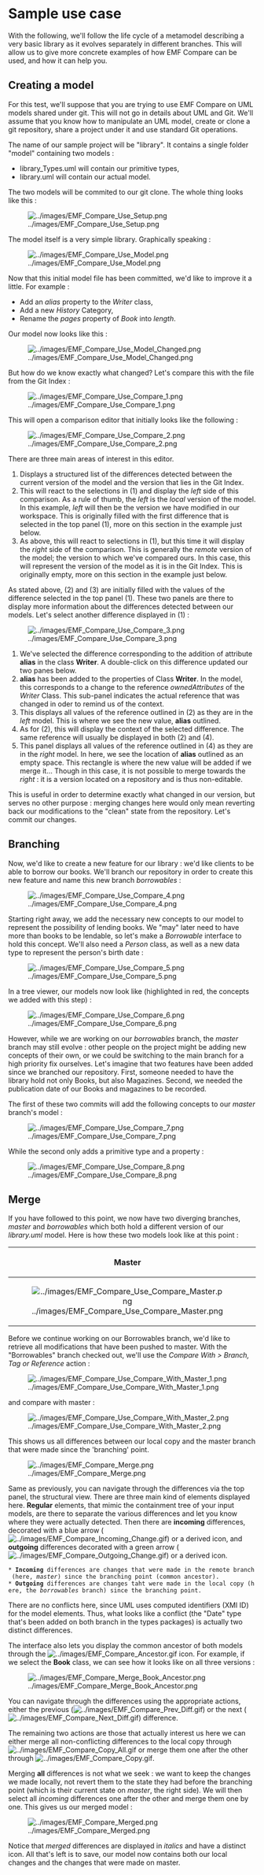 = Sample use case =

With the following, we'll follow the life cycle of a metamodel describing a very basic library as it evolves separately in different branches. This will allow us to give more concrete examples of how EMF Compare can be used, and how it can help you.

== Creating a model ==

For this test, we'll suppose that you are trying to use EMF Compare on UML models shared under git. This will not go in details about UML and Git. We'll assume that you know how to manipulate an UML model, create or clone a git repository, share a project under it and use standard Git operations.

The name of our sample project will be "library". It contains a single folder "model" containing two models :
* library_Types.uml will contain our primitive types,
* library.uml will contain our actual model.

The two models will be commited to our git clone. The whole thing looks like this :

[[Image:../images/EMF_Compare_Use_Setup.png]]

The model itself is a very simple library. Graphically speaking :

[[Image:../images/EMF_Compare_Use_Model.png]]

Now that this initial model file has been committed, we'd like to improve it a little. For example :
* Add an ''alias'' property to the ''Writer'' class,
* Add a new ''History'' Category,
* Rename the ''pages'' property of ''Book'' into ''length''.

Our model now looks like this :

[[Image:../images/EMF_Compare_Use_Model_Changed.png]]

But how do we know exactly what changed? Let's compare this with the file from the Git Index :

[[Image:../images/EMF_Compare_Use_Compare_1.png]]

This will open a comparison editor that initially looks like the following :

[[Image:../images/EMF_Compare_Use_Compare_2.png]]

There are three main areas of interest in this editor.
# Displays a structured list of the differences detected between the current version of the model and the version that lies in the Git Index.
# This will react to the selections in (1) and display the ''left'' side of this comparison. As a rule of thumb, the ''left'' is the ''local'' version of the model. In this example, ''left'' will then be the version we have modified in our workspace. This is originally filled with the first difference that is selected in the top panel (1), more on this section in the example just below.
# As above, this will react to selections in (1), but this time it will display the ''right'' side of the comparison. This is generally the ''remote'' version of the model; the version to which we've compared ours. In this case, this will represent the version of the model as it is in the Git Index. This is originally empty, more on this section in the example just below.

As stated above, (2) and (3) are initially filled with the values of the difference selected in the top panel (1). These two panels are there to display more information about the differences detected between our models. Let's select another difference displayed in (1) :

[[Image:../images/EMF_Compare_Use_Compare_3.png]]

# We've selected the difference corresponding to the addition of attribute '''alias''' in the class '''Writer'''. A double-click on this difference updated our two panes below.
# '''alias''' has been added to the properties of Class '''Writer'''. In the model, this corresponds to a change to the reference ''ownedAttributes'' of the ''Writer'' Class. This sub-panel indicates the actual reference that was changed in oder to remind us of the context.
# This displays all values of the reference outlined in (2) as they are in the ''left'' model. This is where we see the new value, '''alias''' outlined.
# As for (2), this will display the context of the selected difference. The same reference will usually be displayed in both (2) and (4).
# This panel displays all values of the reference outlined in (4) as they are in the ''right'' model. In here, we see the location of '''alias''' outlined as an empty space. This rectangle is where the new value will be added if we merge it... Though in this case, it is not possible to merge towards the ''right'' : it is a version located on a repository and is thus non-editable.

This is useful in order to determine exactly what changed in our version, but serves no other purpose : merging changes here would only mean reverting back our modifications to the "clean" state from the repository. Let's commit our changes.

== Branching ==

Now, we'd like to create a new feature for our library : we'd like clients to be able to borrow our books. We'll branch our repository in order to create this new feature and name this new branch ''borrowables'' :

[[Image:../images/EMF_Compare_Use_Compare_4.png]]

Starting right away, we add the necessary new concepts to our model to represent the possibility of lending books. We "may" later need to have more than books to be lendable, so let's make a ''Borrowable'' interface to hold this concept. We'll also need a ''Person'' class, as well as a new data type to represent the person's birth date :

[[Image:../images/EMF_Compare_Use_Compare_5.png]]

In a tree viewer, our models now look like (highlighted in red, the concepts we added with this step) :

[[Image:../images/EMF_Compare_Use_Compare_6.png]]

However, while we are working on our ''borrowables'' branch, the ''master'' branch may still evolve : other people on the project might be adding new concepts of their own, or we could be switching to the main branch for a high priority fix ourselves. Let's imagine that two features have been added since we branched our repository. First, someone needed to have the library hold not only Books, but also Magazines. Second, we needed the publication date of our Books and magazines to be recorded.

The first of these two commits will add the following concepts to our ''master'' branch's model :

[[Image:../images/EMF_Compare_Use_Compare_7.png]]

While the second only adds a primitive type and a property :

[[Image:../images/EMF_Compare_Use_Compare_8.png]]

== Merge ==

If you have followed to this point, we now have two diverging branches, ''master'' and ''borrowables'' which both hold a different version of our ''library.uml'' model. Here is how these two models look like at this point :

{| border="1" cellpadding="5" cellspacing="0" align="center"
|-
! align="center" | Master
! align="center" | Borrowables
|-
| [[Image:../images/EMF_Compare_Use_Compare_Master.png|center]]
| [[Image:../images/EMF_Compare_Use_Compare_5.png|center]]
|}

Before we continue working on our Borrowables branch, we'd like to retrieve all modifications that have been pushed to master. With the "Borrowables" branch checked out, we'll use the ''Compare With > Branch, Tag or Reference'' action :

[[Image:../images/EMF_Compare_Use_Compare_With_Master_1.png|center]]

and compare with master :

[[Image:../images/EMF_Compare_Use_Compare_With_Master_2.png|center]]

This shows us all differences between our local copy and the master branch that were made since the 'branching' point.

[[Image:../images/EMF_Compare_Merge.png|center]]

Same as previously, you can navigate through the differences via the top panel, the structural view. There are three main kind of elements displayed here. '''Regular''' elements, that mimic the containment tree of your input models, are there to separate the various differences and let you know where they were actually detected. Then there are '''incoming''' differences, decorated with a blue arrow ([[Image:../images/EMF_Compare_Incoming_Change.gif]]) or a derived icon, and '''outgoing''' differences decorated with a green arrow ([[Image:../images/EMF_Compare_Outgoing_Change.gif]]) or a derived icon.

 * '''Incoming''' differences are changes that were made in the remote branch (here, ''master'') since the branching point (common ancestor).
 * '''Outgoing''' differences are changes taht were made in the local copy (here, the ''borrowables'' branch) since the branching point.

There are no conflicts here, since UML uses computed identifiers (XMI ID) for the model elements. Thus, what looks like a conflict (the "Date" type that's been added on both branch in the types packages) is actually two distinct differences.

The interface also lets you display the common ancestor of both models through the [[Image:../images/EMF_Compare_Ancestor.gif]] icon. For example, if we select the '''Book''' class, we can see how it looks like on all three versions :

[[Image:../images/EMF_Compare_Merge_Book_Ancestor.png|center]]

You can navigate through the differences using the appropriate actions, either the previous ([[Image:../images/EMF_Compare_Prev_Diff.gif]]) or the next ([[Image:../images/EMF_Compare_Next_Diff.gif]]) difference.

The remaining two actions are those that actually interest us here we can either merge all non-conflicting differences to the local copy through [[Image:../images/EMF_Compare_Copy_All.gif]] or merge them one after the other through [[Image:../images/EMF_Compare_Copy.gif]].

Merging '''all''' differences is not what we seek : we want to keep the changes we made locally, not revert them to the state they had before the branching point (which is their current state on ''master'', the right side). We will then select all ''incoming'' differences one after the other and merge them one by one. This gives us our merged model :

[[Image:../images/EMF_Compare_Merged.png|center]]

Notice that ''merged'' differences are displayed in ''italics'' and have a distinct icon. All that's left is to save, our model now contains both our local changes and the changes that were made on master.

